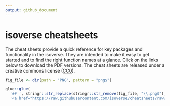 ```yaml
---
output: github_document
---
```


# isoverse cheatsheets

The cheat sheets provide a quick reference for key packages and functionality in the isoverse. They are intended to make it easy to get started and to find the right function names at a glance. Click on the links below to download the PDF versions. The cheat sheets are released under a creative commons license ([CC0](LICENSE.md)). 


```r
fig_file <- dir(path = "PNG", pattern = "png$") 

glue::glue(
  '## ', stringr::str_replace(stringr::str_remove(fig_file, "\\.png$"), "_", " "), '\n\n',
  '<a href="https://raw.githubusercontent.com/isoverse/cheatsheets/raw/master/PDF/{stringr::str_replace(fig_file, \'png$\',\'pdf\')}"><img src="PNG/{fig_file}" width="600"></a>')
```
